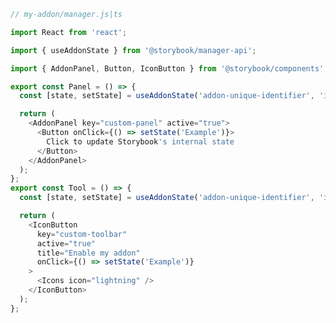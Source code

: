 ```js
// my-addon/manager.js|ts

import React from 'react';

import { useAddonState } from '@storybook/manager-api';

import { AddonPanel, Button, IconButton } from '@storybook/components';

export const Panel = () => {
  const [state, setState] = useAddonState('addon-unique-identifier', 'initial state');

  return (
    <AddonPanel key="custom-panel" active="true">
      <Button onClick={() => setState('Example')}>
        Click to update Storybook's internal state
      </Button>
    </AddonPanel>
  );
};
export const Tool = () => {
  const [state, setState] = useAddonState('addon-unique-identifier', 'initial state');

  return (
    <IconButton
      key="custom-toolbar"
      active="true"
      title="Enable my addon"
      onClick={() => setState('Example')}
    >
      <Icons icon="lightning" />
    </IconButton>
  );
};
```
